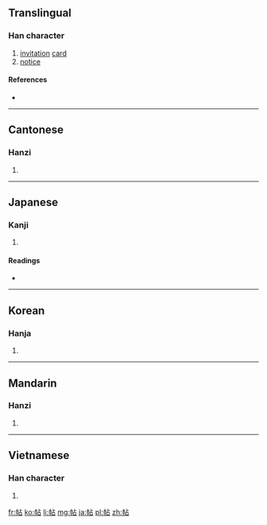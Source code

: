 ==Translingual==

===Han character===
{{Han char|rn=50|rad=巾|as=05|sn=8|four=4126<sub>0</sub>|canj=中月卜口 (LBYR)|ids=⿰[[巾]][[占]]}}

# [[invitation]] [[card]]
# [[notice]]

====References====
* {{Han ref|kx=0330.010|dkj=08849|dj=0635.200|hdz=10733.060|uh=5E16|ud=24086|bh=A9AB|bd=43435}}

----

==Cantonese==

===Hanzi===
{{yue-hanzi|jyut=tip3|y=tip3}}

# {{defn|lang=yue|sort=巾05}}

----

==Japanese==

===Kanji===
{{ja-kanji|grade=|rs=巾05}}

# {{defn|lang=ja|sort=巾05}}

====Readings====
* {{ja-readings|on=[[じょう]] (jō), [[ちょう]] (chō)|kun=[[かきもの]] (kakimono)}}

----

==Korean==

===Hanja===
{{ko-hanja|hangeul=[[첩]], [[체]]|rv=cheop, che|mr=ch'ŏp, ch'e}}

# {{defn|lang=ko|sort=巾05}}

----

==Mandarin==

===Hanzi===
{{cmn-hanzi|pin=[[tiē]] ([[tie1]]), [[tiě]] ([[tie3]]), [[tiè]] ([[tie4]])|wg=t'ieh<sup>1</sup>, t'ieh<sup>3</sup>, t'ieh<sup>4</sup>}}

# {{defn|lang=cmn|sort=巾05}}

----

==Vietnamese==

===Han character===
{{vi-readings|rs=巾05| hanviet = thiếp}}

# {{defn|lang=vi|sort=巾05}}

[[fr:帖]]
[[ko:帖]]
[[li:帖]]
[[mg:帖]]
[[ja:帖]]
[[pl:帖]]
[[zh:帖]]
